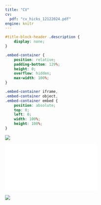 ```yaml
---
title: "CV"
cv: 
  pdf: "cv_hicks_12122024.pdf"
engine: knitr
---
```



```css
#title-block-header .description {
    display: none;
}
```

```css
.embed-container {
    position: relative;
    padding-bottom: 129%;
    height: 0;
    overflow: hidden;
    max-width: 100%;
}

.embed-container iframe,
.embed-container object,
.embed-container embed {
    position: absolute;
    top: 0;
    left: 0;
    width: 100%;
    height: 100%;
}
```

::: {.column-margin}
![](images/image_stairs.JPG)
::: 


```{=html}
<div class="embed-container">
  <iframe src="`r rmarkdown::metadata$cv$pdf`" style="border: 0.5px"></iframe>
</div>
```


![](images/image_building_collapsed_sign.JPG){fig-align="left"}